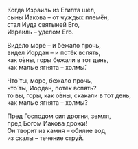 Когда Израиль из Египта шёл,  
сыны Иакова – от чуждых племён,  
стал Иуда святыней Его,  
Израиль – уделом Его.

Видело море – и бежало прочь,  
видел Иордан – и потёк вспять,  
как о́вны, горы бежали в тот день,  
как малые ягнята – холмы́.

Что́ ты, море, бежало прочь,  
что́ ты, Иордан, потёк вспять?  
то вы, горы, как о́вны, скакали в тот день,  
как малые ягнята – холмы́?

Пред Господом сил дрогни, земля,  
пред Богом Иакова дрожи!  
Он творит из камня – обилие вод,  
из скалы – течение струй.
